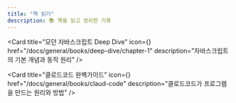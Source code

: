 ```yaml
---
title: "책 읽기"
description: 📚 책을 읽고 정리한 기록
---
```



<Cards className='mt-4'>

<Card
  title="모던 자바스크립트 Deep Dive"
  icon={<BookOpen />}
  href="/docs/general/books/deep-dive/chapter-1"
  description="자바스크립트의 기본 개념과 동작 원리"
/>

<Card
  title="클로드코드 완벽가이드"
  icon={<BookOpen />}
  href="/docs/general/books/claud-code"
  description="클로드코드가 프로그램을 만드는 원리와 방법"
/>

</Cards>
